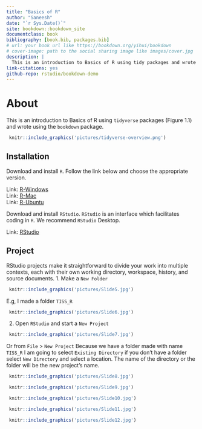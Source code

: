 ```yaml
--- 
title: "Basics of R"
author: "Saneesh"
date: "`r Sys.Date()`"
site: bookdown::bookdown_site
documentclass: book
bibliography: [book.bib, packages.bib]
# url: your book url like https://bookdown.org/yihui/bookdown
# cover-image: path to the social sharing image like images/cover.jpg
description: |
  This is an introduction to Basics of R using tidy packages and wrote using the bookdown package.
link-citations: yes
github-repo: rstudio/bookdown-demo
---
```


# About

This is an introduction to Basics of R using `tidyverse` packages (Figure 1.1) and wrote using the `bookdown` package.


```r
 knitr::include_graphics('pictures/tidyverse-overview.png') 

```


## Installation

Download and install `R`. Follow the link below and choose the appropriate version.

Link: [R-Windows](https://cran.r-project.org/bin/windows/base/)  
Link: [R-Mac](https://cran.r-project.org/bin/macosx/)  
Link: [R-Ubuntu](https://cran.r-project.org/bin/linux/ubuntu/fullREADME.html)  

Download and install `RStudio`. `RStudio` is an interface which facilitates coding in `R`. We recommend `RStudio` Desktop.

Link: [RStudio](https://posit.co/download/rstudio-desktop/)

## Project
RStudio projects make it straightforward to divide your work into multiple contexts, each with their own working directory, workspace, history, and source documents.
1. Make a `New Folder`
```r
 knitr::include_graphics('pictures/Slide5.jpg') 

```
E.g, I made a folder `TISS_R` 


```r
 knitr::include_graphics('pictures/Slide6.jpg') 

```

2. Open `RStudio` and start a `New Project`

```r
 knitr::include_graphics('pictures/Slide7.jpg') 

```
Or from `File` > `New Project`
Because we have a folder made with name `TISS_R` I am going to select `Existing Directory` if you don't have a folder select `New Directory` and select a location. The name of the directory or the folder will be the new project's name.

```r
 knitr::include_graphics('pictures/Slide8.jpg') 
```

```r
 knitr::include_graphics('pictures/Slide9.jpg') 
```

```r
 knitr::include_graphics('pictures/Slide10.jpg') 
```

```r
 knitr::include_graphics('pictures/Slide11.jpg') 
```

```r
 knitr::include_graphics('pictures/Slide12.jpg') 
```





